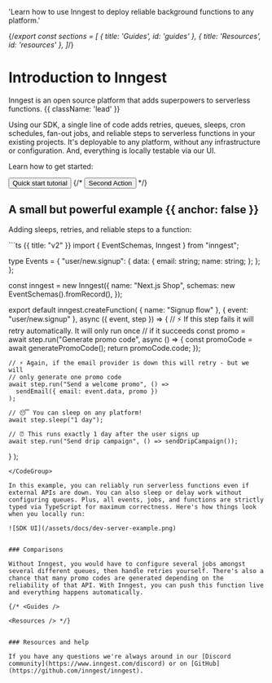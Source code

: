 
  'Learn how to use Inngest to deploy reliable background functions to any platform.'

{/*export const sections = [
   { title: 'Guides', id: 'guides' },
  { title: 'Resources', id: 'resources' },
]*/}

# Introduction to Inngest

Inngest is an open source platform that adds superpowers to serverless functions. {{ className: 'lead' }}

Using our SDK, a single line of code adds retries, queues, sleeps, cron schedules, fan-out jobs, and reliable steps to serverless functions in your existing projects. It's deployable to any platform, without any infrastructure or configuration. And, everything is locally testable via our UI.

Learn how to get started:

<div className="not-prose mb-16 mt-6 flex gap-3">
  <Button size="sm" href="/docs/quick-start" arrow="right">Quick start tutorial</Button>
  {/* <Button size="sm" href="/sdks" variant="secondary">Second Action</Button> */}
</div>

## A small but powerful example {{ anchor: false }}

Adding sleeps, retries, and reliable steps to a function:

<CodeGroup forceTabs>
```ts {{ title: "v2" }}
import { EventSchemas, Inngest } from "inngest";

type Events = {
  "user/new.signup": {
    data: {
      email: string;
      name: string;
    };
  };
};

const inngest = new Inngest({
  name: "Next.js Shop",
  schemas: new EventSchemas().fromRecord<Events>(),
});

export default inngest.createFunction(
  { name: "Signup flow" },
  { event: "user/new.signup" },
  async ({ event, step }) => {
    // ⚡ If this step fails it will retry automatically. It will only run once
    // if it succeeds
    const promo = await step.run("Generate promo code", async () => {
      const promoCode = await generatePromoCode();
      return promoCode.code;
    });

    // ⚡ Again, if the email provider is down this will retry - but we will
    // only generate one promo code
    await step.run("Send a welcome promo", () =>
      sendEmail({ email: event.data, promo })
    );

    // 😴 You can sleep on any platform!
    await step.sleep("1 day");

    // ⏰ This runs exactly 1 day after the user signs up
    await step.run("Send drip campaign", () => sendDripCampaign());
  }
);
```
</CodeGroup>

In this example, you can reliably run serverless functions even if external APIs are down. You can also sleep or delay work without configuring queues. Plus, all events, jobs, and functions are strictly typed via TypeScript for maximum correctness. Here's how things look when you locally run:

![SDK UI](/assets/docs/dev-server-example.png)


### Comparisons

Without Inngest, you would have to configure several jobs amongst several different queues, then handle retries yourself. There's also a chance that many promo codes are generated depending on the reliability of that API. With Inngest, you can push this function live and everything happens automatically.

{/* <Guides />

<Resources /> */}


### Resources and help

If you have any questions we're always around in our [Discord community](https://www.inngest.com/discord) or on [GitHub](https://github.com/inngest/inngest).
